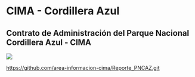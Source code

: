 # CIMA - Cordillera Azul {.unnumbered}

## **Contrato de Administración del Parque Nacional Cordillera Azul - CIMA** {.unnumbered}

![](images/Capacitacion_Guardaparques_n.jpg)

<https://github.com/area-informacion-cima/Reporte_PNCAZ.git>
